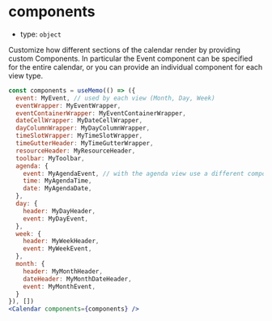
# components

- type: `object`

Customize how different sections of the calendar render by providing custom Components. In particular the Event component can be specified for the entire calendar, or you can provide an individual component for each view type.

```jsx
const components = useMemo(() => ({
  event: MyEvent, // used by each view (Month, Day, Week)
  eventWrapper: MyEventWrapper,
  eventContainerWrapper: MyEventContainerWrapper,
  dateCellWrapper: MyDateCellWrapper,
  dayColumnWrapper: MyDayColumnWrapper,
  timeSlotWrapper: MyTimeSlotWrapper,
  timeGutterHeader: MyTimeGutterWrapper,
  resourceHeader: MyResourceHeader,
  toolbar: MyToolbar,
  agenda: {
    event: MyAgendaEvent, // with the agenda view use a different component to render events
    time: MyAgendaTime,
    date: MyAgendaDate,
  },
  day: {
    header: MyDayHeader,
    event: MyDayEvent,
  },
  week: {
    header: MyWeekHeader,
    event: MyWeekEvent,
  },
  month: {
    header: MyMonthHeader,
    dateHeader: MyMonthDateHeader,
    event: MyMonthEvent,
  }
}), [])
<Calendar components={components} />
```

<Canvas>
  <Story id="props--components" />
</Canvas>
